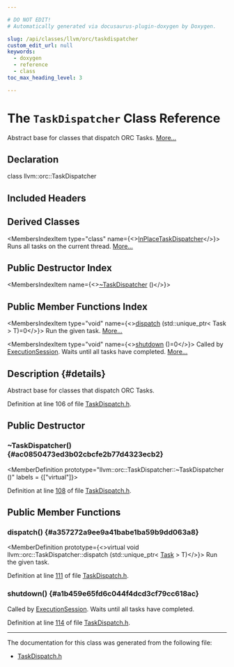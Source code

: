 ```yaml
---

# DO NOT EDIT!
# Automatically generated via docusaurus-plugin-doxygen by Doxygen.

slug: /api/classes/llvm/orc/taskdispatcher
custom_edit_url: null
keywords:
  - doxygen
  - reference
  - class
toc_max_heading_level: 3

---
```





# The `TaskDispatcher` Class Reference

<DoxygenPage pluginConfig={pluginConfig}>

Abstract base for classes that dispatch ORC Tasks. <a href="#details">More...</a>

## Declaration

<CodeBlock>class llvm::orc::TaskDispatcher</CodeBlock>

## Included Headers

<IncludesList>
<IncludesListItem
  filePath="llvm/ExecutionEngine/Orc/TaskDispatch.h"
  permalink="/docs/api/files/include/include/llvm/include/llvm/executionengine/include/llvm/executionengine/orc/taskdispatch-h"
  isLocal="true" />
</IncludesList>

## Derived Classes

<MembersIndex>

<MembersIndexItem
  type="class"
  name={<><a href="/docs/api/classes/llvm/orc/inplacetaskdispatcher">InPlaceTaskDispatcher</a></>}>
Runs all tasks on the current thread. <a href="/docs/api/classes/llvm/orc/inplacetaskdispatcher/#details">More...</a>
</MembersIndexItem>

</MembersIndex>

## Public Destructor Index

<MembersIndex>

<MembersIndexItem
  name={<><a href="#ac0850473ed3b02cbcfe2b77d4323ecb2">~TaskDispatcher</a> ()</>}>
</MembersIndexItem>

</MembersIndex>

## Public Member Functions Index

<MembersIndex>

<MembersIndexItem
  type="void"
  name={<><a href="#a357272a9ee9a41babe1ba59b9dd063a8">dispatch</a> (std::unique&#95;ptr&lt; Task &gt; T)=0</>}>
Run the given task. <a href="#a357272a9ee9a41babe1ba59b9dd063a8">More...</a>
</MembersIndexItem>

<MembersIndexItem
  type="void"
  name={<><a href="#a1b459e65fd6c044f4dcd3cf79cc618ac">shutdown</a> ()=0</>}>
Called by <a href="/docs/api/classes/llvm/orc/executionsession">ExecutionSession</a>. Waits until all tasks have completed. <a href="#a1b459e65fd6c044f4dcd3cf79cc618ac">More...</a>
</MembersIndexItem>

</MembersIndex>

## Description {#details}

Abstract base for classes that dispatch ORC Tasks.

Definition at line 106 of file <a href="/docs/api/files/include/include/llvm/include/llvm/executionengine/include/llvm/executionengine/orc/taskdispatch-h">TaskDispatch.h</a>.

<SectionDefinition>

## Public Destructor

### ~TaskDispatcher() {#ac0850473ed3b02cbcfe2b77d4323ecb2}

<MemberDefinition
  prototype="llvm::orc::TaskDispatcher::~TaskDispatcher ()"
  labels = {["virtual"]}>

Definition at line <a href="/docs/api/files/include/include/llvm/include/llvm/executionengine/include/llvm/executionengine/orc/taskdispatch-h/#l00108">108</a> of file <a href="/docs/api/files/include/include/llvm/include/llvm/executionengine/include/llvm/executionengine/orc/taskdispatch-h">TaskDispatch.h</a>.
</MemberDefinition>

</SectionDefinition>

<SectionDefinition>

## Public Member Functions

### dispatch() {#a357272a9ee9a41babe1ba59b9dd063a8}

<MemberDefinition
  prototype={<>virtual void llvm::orc::TaskDispatcher::dispatch (std::unique&#95;ptr&lt; <a href="/docs/api/classes/llvm/orc/task">Task</a> &gt; T)</>}>
Run the given task.

Definition at line <a href="/docs/api/files/include/include/llvm/include/llvm/executionengine/include/llvm/executionengine/orc/taskdispatch-h/#l00111">111</a> of file <a href="/docs/api/files/include/include/llvm/include/llvm/executionengine/include/llvm/executionengine/orc/taskdispatch-h">TaskDispatch.h</a>.
</MemberDefinition>

### shutdown() {#a1b459e65fd6c044f4dcd3cf79cc618ac}

<MemberDefinition
  prototype="virtual void llvm::orc::TaskDispatcher::shutdown ()">
Called by <a href="/docs/api/classes/llvm/orc/executionsession">ExecutionSession</a>. Waits until all tasks have completed.

Definition at line <a href="/docs/api/files/include/include/llvm/include/llvm/executionengine/include/llvm/executionengine/orc/taskdispatch-h/#l00114">114</a> of file <a href="/docs/api/files/include/include/llvm/include/llvm/executionengine/include/llvm/executionengine/orc/taskdispatch-h">TaskDispatch.h</a>.
</MemberDefinition>

</SectionDefinition>

<hr/>

The documentation for this class was generated from the following file:

<ul>
<li><a href="/docs/api/files/include/include/llvm/include/llvm/executionengine/include/llvm/executionengine/orc/taskdispatch-h">TaskDispatch.h</a></li>
</ul>

</DoxygenPage>
